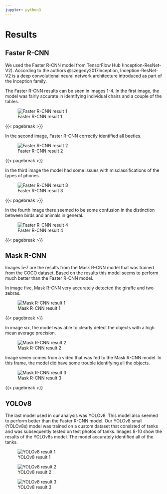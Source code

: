 ```yaml
---
jupyter: python3
---
```


# Results

## Faster R-CNN

We used the Faster R-CNN model from TensorFlow Hub (Inception-ResNet-V2). According to the authors @szegedy2017inception, Inception-ResNet-V2 is a deep convolutional neural network architecture introduced as part of the Inception family.

The Faster R-CNN results can be seen in images 1-4. In the first image, the model was fairly accurate in identifying individual chairs and a couple of the tables.

![Faster R-CNN result 1](images/results/Image%201.png){style="text-align: center;" fig-alt="Faster R-CNN result 1" fig-align="center"}

{{< pagebreak >}}

In the second image, Faster R-CNN correctly identified all beetles.

![Faster R-CNN result 2](images/results/Image%202.png){style="text-align: center;" fig-alt="Faster R-CNN result 2"}

{{< pagebreak >}}

In the third image the model had some issues with misclassifications of the types of phones.

![Faster R-CNN result 3](images/results/Image%203.png){style="text-align: center;" fig-alt="Faster R-CNN result 3" fig-align="center"}

{{< pagebreak >}}

In the fourth image there seemed to be some confusion in the distinction between birds and animals in general.

![Faster R-CNN result 4](images/results/Image%204.png){style="text-align: center;" fig-alt="Faster R-CNN result 4" fig-align="center"}

{{< pagebreak >}}

## Mask R-CNN

Images 5-7 are the results from the Mask R-CNN model that was trained from the COCO dataset. Based on the results this model seems to perform much better than the Faster R-CNN model.

In image five, Mask R-CNN very accurately detected the giraffe and two zebras.

![Mask R-CNN result 1](images/results/Image%205.png){style="text-align: center;" fig-alt="Mask R-CNN result 1" fig-align="center"}

{{< pagebreak >}}

In image six, the model was able to clearly detect the objects with a high mean average precision.

![Mask R-CNN result 2](images/results/Image%206.png){style="text-align: center;" fig-alt="Mask R-CNN result 2" fig-align="center"}



Image seven comes from a video that was fed to the Mask R-CNN model. In this frame, the model did have some trouble identifying all the objects.

![Mask R-CNN result 3](images/results/Image%207.png){style="text-align: center;" fig-alt="Mask R-CNN result 3" fig-align="center"}

{{< pagebreak >}}

## YOLOv8

The last model used in our analysis was YOLOv8. This model also seemed to perform better than the Faster R-CNN model. Our YOLOv8 small (YOLOv8s) model was trained on a custom dataset that consisted of tanks and was subsequently tested on test photos of tanks. Images 8-10 show the results of the YOLOv8s model. The model accurately identified all of the tanks.

![YOLOv8 result 1](images/results/Image%208.png){style="text-align: center;" fig-alt="YOLOv8 result 1" fig-align="center"}

![YOLOv8 result 2](images/results/Image%209.png){style="text-align: center;" fig-alt="YOLOv8 result 2"}

![YOLOv8 result 3](images/results/Image%2010.png){style="text-align: center;" fig-alt="YOLOv8 result 3" fig-align="center"}
